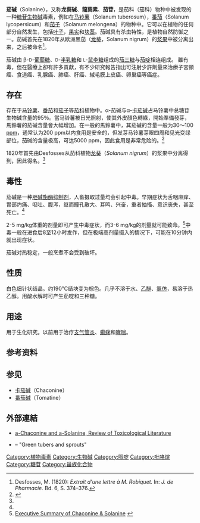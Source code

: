 {{medical}}
{{Chembox
| NameEn = Solanine
| Name = α-茄碱
| ImageFile = Solanine.svg
| ImageSize = 300px
| IUPACName =
| OtherNames = 茄苷；龙葵碱
| Section1 = {{Chembox Identifiers
| CASNo = 20562-02-1
| CASNo_Ref = {{cascite|changed|??}}
|  PubChem  =  6537493
|  SMILES  =  |  ChemSpiderID_Ref  = {{chemspidercite|changed|chemspider}}|  ChemSpiderID  =  28033
|  InChI  =  1/C45H73NO15/c1-19-6-9-27-20(2)31-28(46(27)16-19)15-26-24-8-7-22-14-23(10-12-44(22,4)25(24)11-13-45(26,31)5)57-43-40(61-41-37(54)35(52)32(49)21(3)56-41)39(34(51)30(18-48)59-43)60-42-38(55)36(53)33(50)29(17-47)58-42/h7,19-21,23-43,47-55H,6,8-18H2,1-5H3/t19-,20+,21-,23-,24+,25-,26-,27+,28-,29+,30+,31-,32-,33+,34-,35+,36-,37+,38+,39-,40+,41+,42-,43+,44-,45-/m0/s1
|  InChIKey  =  ZGVSETXHNHBTRK-OTYSSXIJBP
|  StdInChI_Ref  = {{stdinchicite|changed|chemspider}}|  StdInChI  =  1S/C45H73NO15/c1-19-6-9-27-20(2)31-28(46(27)16-19)15-26-24-8-7-22-14-23(10-12-44(22,4)25(24)11-13-45(26,31)5)57-43-40(61-41-37(54)35(52)32(49)21(3)56-41)39(34(51)30(18-48)59-43)60-42-38(55)36(53)33(50)29(17-47)58-42/h7,19-21,23-43,47-55H,6,8-18H2,1-5H3/t19-,20+,21-,23-,24+,25-,26-,27+,28-,29+,30+,31-,32-,33+,34-,35+,36-,37+,38+,39-,40+,41+,42-,43+,44-,45-/m0/s1
|  StdInChIKey_Ref  = {{stdinchicite|changed|chemspider}}|  StdInChIKey  =  ZGVSETXHNHBTRK-OTYSSXIJSA-N
|  ChEBI_Ref  = {{ebicite|changed|EBI}}|  ChEBI  =  9188
|  UNII_Ref  = {{fdacite|correct|FDA}}|  UNII  =  3FYV8328OK
}}
| Section2 = {{Chembox Properties
| Formula = C<sub>45</sub>H<sub>73</sub>NO<sub>15</sub>
| MolarMass = 868.06
| Appearance = 结晶固体
| Density =
| MeltingPt = 285 °C (分解)
| BoilingPt =
| Solubility = 1.38 mg/L (25°C)
  }}
| Section3 = {{Chembox Hazards
| EUClass =
| EUHazardSymbol = {{Chembox EUHazardSymbol|T}}
| ExternalMSDS =
| FlashPt =
| Autoignition = 
| RPhrases = {{R23/25}}
| SPhrases = {{S1}}, {{S25}}, {{S45}}
  }}
}}

'''茄碱'''（Solanine），又称'''龙葵碱'''、'''龍葵素'''、'''茄苷'''，是茄科（茄科）物种中被发现的一种[[糖苷生物碱|糖苷生物碱]]毒素，例如在[[马铃薯|马铃薯]]（Solanum tuberosum），[[番茄|番茄]]（Solanum lycopersicum）和[[茄子|茄子]]（Solanum melongena）的物种中。它可以在植物的任何部分自然发生，包括[[叶子|叶子]]，[[果实|果实]]和[[块茎|块茎]]。茄碱具有杀虫特性，是植物自然防御之一。茄碱首先在1820年从欧洲黑茄（[[龙葵_(植物)|龙葵]]，Solanum nigrum）的[[浆果|浆果]]中被分离出来，之后被命名<ref name="#1">Desfosses, M. (1820): ''Extrait d'une lettre à M. Robiquet.'' In:  ''J. de Pharmacie.'' Bd. 6, S. 374–376.</ref>。

茄碱由 β-<small>D</small>-[[葡萄糖|葡萄糖]]、<small>D</small>-[[半乳糖|半乳糖]]和 <small>L</small>-[[鼠李糖|鼠李糖]]组成的[[茄三糖|茄三糖]]与[[茄啶|茄啶]]相连组成。<!-- {{Citation needed}} begin -->雖有毒，但在醫療上卻有許多貢獻，有不少研究報告指出可注射少許劑量來治療子宮頸癌、食道癌、乳腺癌、肺癌、肝癌、絨毛膜上皮癌、卵巢癌等癌症。{{fix |link=Wikipedia:列明来源|text=来源请求|class=Template-Fact }}<!-- {{Citation needed}} end -->

==存在==
存在于[[马铃薯|马铃薯]]、[[番茄|番茄]]和[[茄子|茄子]]等[[茄科|茄科]]植物中。α-茄碱与α-[[卡茄碱|卡茄碱]]占马铃薯中总糖苷生物碱含量的95％。當马铃薯被日光照射，使其外皮顏色轉綠，開始準備發芽，馬鈴薯的茄碱含量會大幅增加。在一般的馬鈴薯中，其茄碱的含量一般为30～100 [[ppm|ppm]]，通常认为200 ppm以内食用是安全的，但发芽马铃薯芽眼四周和见光变绿部位，茄碱的含量极高，可达5000 ppm，因此食用是非常危险的。<ref name="食品化学">{{cite book|title=食品化学|url=https://archive.org/details/shipinhuaxue0000unse|author=夏延斌主编|publisher=中国轻工业出版社|location=北京|isbn=7-5019-3153-4|pages=[https://archive.org/details/shipinhuaxue0000unse/page/381 381]–382|date=2001年6月}}</ref>

1820年首先由Desfosses从茄科植物[[龙葵_(植物)|龙葵]]（''Solanum nigrum''）的浆果中分离得到，因此得名。<ref name="#1"/>

==毒性==
茄碱是一种[[胆碱酯酶抑制剂|胆碱酯酶抑制剂]]，人畜摄取过量均会引起中毒。早期症状为舌咽麻痒、胃部灼痛、呕吐、腹泻，继而瞳孔散大、耳鸣、兴奋，重者抽搐、意识丧失，甚至死亡。<ref name="食品化学" />

2-5 mg/kg体重的剂量即可产生中毒症状，而3-6 mg/kg的剂量就可能致命。<ref>[https://ntp.niehs.nih.gov/ntp/htdocs/chem_background/exsumpdf/chaconinesolanine_508.pdf Executive Summary of Chaconine & Solanine] {{webarchive |url=https://web.archive.org/web/20060815010907/http://ntp-server.niehs.nih.gov/index.cfm?objectid=6F5E930D-F1F6-975E-7037ACA48ABB25F4 |date=15 August 2006 }}</ref>中毒一般在进食后8至12小时发作，但在极端高剂量摄入的情况下，可能在10分钟内就出现症状。

茄碱对热稳定，一般烹煮不会受到破坏。

==性质==
白色细针状结晶。约190℃结块变为棕色。几乎不溶于水、[[乙醚|乙醚]]、[[氯仿|氯仿]]，易溶于热乙醇。用酸水解时可产生茄啶和三种糖。

==用途==
<!-- {{Citation needed}} begin -->用于生化研究。以前用于治疗[[支气管炎|支气管炎]]、[[癫痫|癫痫]]和[[哮喘|哮喘]]。{{fix |link=Wikipedia:列明来源|text=来源请求|class=Template-Fact }}<!-- {{Citation needed}} end -->

==参考资料==
{{reflist}}

==参见==
*[[卡茄碱|卡茄碱]]（Chaconine）
*[[番茄碱|番茄碱]]（Tomatine）

==外部連結==
* [https://web.archive.org/web/20060815010907/http://ntp-server.niehs.nih.gov/index.cfm?objectid=6F5E930D-F1F6-975E-7037ACA48ABB25F4 a-Chaconine and a-Solanine, Review of Toxicological Literature]
* {{MedlinePlusEncyclopedia|002875}} – "Green tubers and sprouts"

[[Category:植物毒素|Category:植物毒素]]
[[Category:生物碱|Category:生物碱]]
[[Category:哌啶|Category:哌啶]]
[[Category:吡咯烷|Category:吡咯烷]]
[[Category:糖苷|Category:糖苷]]
[[Category:甾族化合物|Category:甾族化合物]]